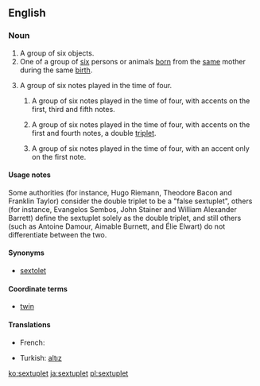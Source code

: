 ==English==
{{wikipedia}}

===Noun===
{{en-noun}}

# A group of six objects.
# One of a group of [[six]] persons or animals [[born]] from the [[same]] mother during the same [[birth]].
# {{music}} A group of six notes played in the time of four.
## {{music|proscribed}} A group of six notes played in the time of four, with accents on the first, third and fifth notes.
## {{music|proscribed}} A group of six notes played in the time of four, with accents on the first and fourth notes, a double [[triplet]].
## {{music|proscribed}} A group of six notes played in the time of four, with an accent only on the first note.

====Usage notes====

Some authorities (for instance, Hugo Riemann, Theodore Bacon and Franklin Taylor) consider the double triplet to be a "false sextuplet", others (for instance, Evangelos Sembos, John Stainer and William Alexander Barrett) define the sextuplet solely as the double triplet, and still others (such as Antoine Damour, Aimable Burnett, and Élie Elwart) do not differentiate between the two.

====Synonyms====
* {{sense|six notes played in the time of four}} [[sextolet]]

====Coordinate terms====
* {{sense|one of six born together}} [[twin]] {{coefficient}}

====Translations====
{{trans-top|one of six born together}}
* French: {{t+|fr|sextuplé}}
{{trans-mid}}
* Turkish: [[altız]]
{{trans-bottom}}

[[ko:sextuplet]]
[[ja:sextuplet]]
[[pl:sextuplet]]
